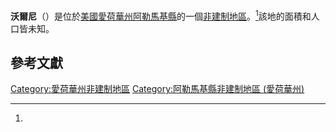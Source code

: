 {{noteTA
|G1=USState
|G2=地名
|G3=Unit
}}
{{Infobox settlement
|official_name            = 沃爾尼
|native_name              = Volney
|settlement_type          = [[非建制地區|非建制地區]]
|image_skyline            = 
|imagesize                = 
|pushpin_map              = USA Iowa
|pushpin_label            = 沃爾尼
|pushpin_label_position   = top
|pushpin_map_caption      = 沃爾尼在愛荷華州的位置
|subdivision_type         = [[世界政區索引|國家]]
|subdivision_type1        = [[美国州份|州份]]
|subdivision_type2        = [[愛荷華州行政区划|縣]]
|subdivision_name         = [[美国|美国]]
|subdivision_name1        = [[愛荷華州|愛荷華州]]
|subdivision_name2        = [[阿勒馬基縣_(愛荷華州)|阿勒馬基縣]]
|elevation_ft             = 787
|area_total_km2           = 
|area_total_sq_mi         = 
|area_land_km2            = 
|area_land_sq_mi          = 
|area_water_km2           = 
|area_water_sq_mi         = 
|population_as_of         = 
|population_footnotes     = 
|population_total         = 
|population_metro         = 
|population_density_km2   = 
|population_density_sq_mi = 
|timezone                 = [[北美中部時區|北美中部時區]]
|utc_offset               = -6
|coordinates              = {{coord|43|07|50|N|91|22|25|W|region:US-IA|display=inline,title}}
| coor_pinpoint           = 
| coordinates_footnotes   = 
|timezone_DST             = CDT
|utc_offset_DST           = -5
|area_code                = {{link-en|电话区号563|Area code 563|563}}
|blank_name = [[地名信息系统|GNIS ID]]
|blank_info = 462592<ref name="gnis">{{cite gnis|462592|name=Volney}}</ref>
}}
'''沃爾尼'''（{{lang-en|Volney}}）是位於[[美國|美國]][[愛荷華州|愛荷華州]][[阿勒馬基縣_(愛荷華州)|阿勒馬基縣]]的一個[[非建制地區|非建制地區]]。<ref name="gnis"/>該地的面積和人口皆未知。

== 參考文獻 ==
{{reflist}}

{{阿勒馬基縣 (愛荷華州)}}
[[Category:愛荷華州非建制地區|Category:愛荷華州非建制地區]]
[[Category:阿勒馬基縣非建制地區_(愛荷華州)|Category:阿勒馬基縣非建制地區 (愛荷華州)]]

{{Iowa-geo-stub}}